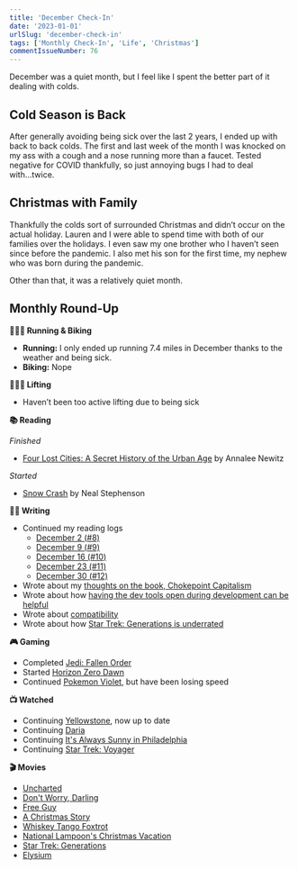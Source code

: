 ```yaml
---
title: 'December Check-In'
date: '2023-01-01'
urlSlug: 'december-check-in'
tags: ['Monthly Check-In', 'Life', 'Christmas']
commentIssueNumber: 76
---
```


December was a quiet month, but I feel like I spent the better part of it dealing with colds.

## Cold Season is Back

After generally avoiding being sick over the last 2 years, I ended up with back to back colds. The first and last week of the month I was knocked on my ass with a cough and a nose running more than a faucet. Tested negative for COVID thankfully, so just annoying bugs I had to deal with...twice.

## Christmas with Family

Thankfully the colds sort of surrounded Christmas and didn’t occur on the actual holiday. Lauren and I were able to spend time with both of our families over the holidays. I even saw my one brother who I haven’t seen since before the pandemic. I also met his son for the first time, my nephew who was born during the pandemic.

Other than that, it was a relatively quiet month.

## Monthly Round-Up

**🏃🏼‍♂️ Running & Biking**

- **Running:** I only ended up running 7.4 miles in December thanks to the weather and being sick.
- **Biking:** Nope

**🏋🏼‍♂️ Lifting**

- Haven’t been too active lifting due to being sick

**📚 Reading**

*Finished*
- [Four Lost Cities: A Secret History of the Urban Age](https://bookshop.org/p/books/four-lost-cities-a-secret-history-of-the-urban-age-annalee-newitz/16712885?ean=9780393882452) by Annalee Newitz

*Started*
- [Snow Crash](https://bookshop.org/p/books/snow-crash-neal-stephenson/7327954?ean=9780553380958) by Neal Stephenson

**✍🏻 Writing**

- Continued my reading logs
	- [December 2 (#8)](https://kpwags.com/posts/2022/12/02/reading-log-december-2-8)
	- [December 9 (#9)](https://kpwags.com/posts/2022/12/09/reading-log-december-9-9)
	- [December 16 (#10)](https://kpwags.com/posts/2022/12/16/reading-log-december-16-10)
	- [December 23 (#11)](https://kpwags.com/posts/2022/12/23/reading-log-december-23-11)
	- [December 30 (#12)](https://kpwags.com/posts/2022/12/30/reading-log-december-30-12)
- Wrote about my [thoughts on the book, Chokepoint Capitalism](https://kpwags.com/posts/2022/12/07/chokepoint-capitalism-a-review)
- Wrote about how [having the dev tools open during development can be helpful](https://kpwags.com/posts/2022/12/08/developing-with-dev-tools-open)
- Wrote about [compatibility](https://kpwags.com/posts/2022/12/26/the-importance-of-compatibility)
- Wrote about how [Star Trek: Generations is underrated](https://kpwags.com/posts/2022/12/27/star-trek-generations-is-underrated)

**🎮 Gaming**

- Completed [Jedi: Fallen Order](https://www.ea.com/games/starwars/jedi/jedi-fallen-order)
- Started [Horizon Zero Dawn](https://www.playstation.com/en-us/games/horizon-zero-dawn/)
- Continued [Pokemon Violet](https://scarletviolet.pokemon.com/en-us/), but have been losing speed

**📺 Watched**

- Continuing [Yellowstone](https://www.imdb.com/title/tt0472954/), now up to date
- Continuing [Daria](https://www.imdb.com/title/tt0118298/)
- Continuing [It's Always Sunny in Philadelphia](https://www.imdb.com/title/tt0472954/)
- Continuing [Star Trek: Voyager](https://www.imdb.com/title/tt0112178/)

**🎬 Movies**

- [Uncharted](https://www.imdb.com/title/tt1464335/)
- [Don't Worry, Darling](https://www.imdb.com/title/tt10731256/)
- [Free Guy](https://www.imdb.com/title/tt6264654/)
- [A Christmas Story](https://www.imdb.com/title/tt0085334/)
- [Whiskey Tango Foxtrot](https://www.imdb.com/title/tt3553442/)
- [National Lampoon's Christmas Vacation](https://www.imdb.com/title/tt0097958/)
- [Star Trek: Generations](https://www.imdb.com/title/tt0111280/)
- [Elysium](https://www.imdb.com/title/tt1535108/)